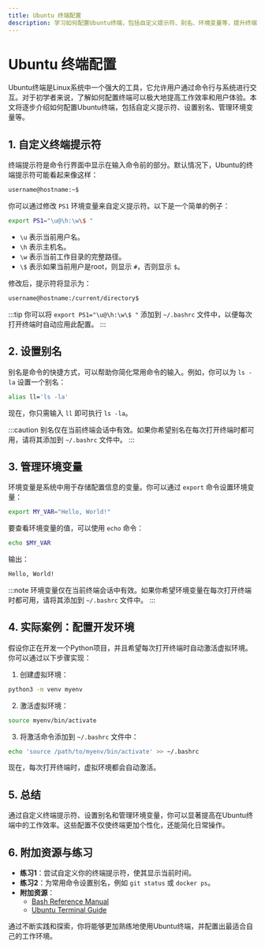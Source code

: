 ```yaml
---
title: Ubuntu 终端配置
description: 学习如何配置Ubuntu终端，包括自定义提示符、别名、环境变量等，提升终端使用效率。
---
```


# Ubuntu 终端配置

Ubuntu终端是Linux系统中一个强大的工具，它允许用户通过命令行与系统进行交互。对于初学者来说，了解如何配置终端可以极大地提高工作效率和用户体验。本文将逐步介绍如何配置Ubuntu终端，包括自定义提示符、设置别名、管理环境变量等。

## 1. 自定义终端提示符

终端提示符是命令行界面中显示在输入命令前的部分。默认情况下，Ubuntu的终端提示符可能看起来像这样：

```bash
username@hostname:~$
```

你可以通过修改 `PS1` 环境变量来自定义提示符。以下是一个简单的例子：

```bash
export PS1="\u@\h:\w\$ "
```

- `\u` 表示当前用户名。
- `\h` 表示主机名。
- `\w` 表示当前工作目录的完整路径。
- `\$` 表示如果当前用户是root，则显示 `#`，否则显示 `$`。

修改后，提示符将显示为：

```bash
username@hostname:/current/directory$
```

:::tip
你可以将 `export PS1="\u@\h:\w\$ "` 添加到 `~/.bashrc` 文件中，以便每次打开终端时自动应用此配置。
:::

## 2. 设置别名

别名是命令的快捷方式，可以帮助你简化常用命令的输入。例如，你可以为 `ls -la` 设置一个别名：

```bash
alias ll='ls -la'
```

现在，你只需输入 `ll` 即可执行 `ls -la`。

:::caution
别名仅在当前终端会话中有效。如果你希望别名在每次打开终端时都可用，请将其添加到 `~/.bashrc` 文件中。
:::

## 3. 管理环境变量

环境变量是系统中用于存储配置信息的变量。你可以通过 `export` 命令设置环境变量：

```bash
export MY_VAR="Hello, World!"
```

要查看环境变量的值，可以使用 `echo` 命令：

```bash
echo $MY_VAR
```

输出：

```bash
Hello, World!
```

:::note
环境变量仅在当前终端会话中有效。如果你希望环境变量在每次打开终端时都可用，请将其添加到 `~/.bashrc` 文件中。
:::

## 4. 实际案例：配置开发环境

假设你正在开发一个Python项目，并且希望每次打开终端时自动激活虚拟环境。你可以通过以下步骤实现：

1. 创建虚拟环境：

```bash
python3 -m venv myenv
```

2. 激活虚拟环境：

```bash
source myenv/bin/activate
```

3. 将激活命令添加到 `~/.bashrc` 文件中：

```bash
echo 'source /path/to/myenv/bin/activate' >> ~/.bashrc
```

现在，每次打开终端时，虚拟环境都会自动激活。

## 5. 总结

通过自定义终端提示符、设置别名和管理环境变量，你可以显著提高在Ubuntu终端中的工作效率。这些配置不仅使终端更加个性化，还能简化日常操作。

## 6. 附加资源与练习

- **练习1**：尝试自定义你的终端提示符，使其显示当前时间。
- **练习2**：为常用命令设置别名，例如 `git status` 或 `docker ps`。
- **附加资源**：
  - [Bash Reference Manual](https://www.gnu.org/software/bash/manual/bash.html)
  - [Ubuntu Terminal Guide](https://help.ubuntu.com/community/UsingTheTerminal)

通过不断实践和探索，你将能够更加熟练地使用Ubuntu终端，并配置出最适合自己的工作环境。